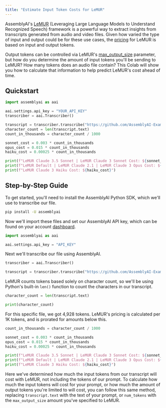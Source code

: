 ```yaml
---
title: "Estimate Input Token Costs for LeMUR"
---
```


AssemblyAI's [LeMUR](https://www.assemblyai.com/blog/lemur/) (Leveraging Large Language Models to Understand Recognized Speech) framework is a powerful way to extract insights from transcripts generated from audio and video files. Given how varied the type of input and output could be for these use cases, the [pricing](https://www.assemblyai.com/pricing) for LeMUR is based on input and output tokens.

Output tokens can be controlled via LeMUR's [max_output_size](https://www.assemblyai.com/docs/lemur/advanced/customize-parameters#change-the-maximum-output-size) parameter, but how do you determine the amount of input tokens you'll be sending to LeMUR? How many tokens does an audio file contain? This Colab will show you how to calculate that information to help predict LeMUR's cost ahead of time.

## Quickstart

```python
import assemblyai as aai

aai.settings.api_key = "YOUR_API_KEY"
transcriber = aai.Transcriber()

transcript = transcriber.transcribe("https://github.com/AssemblyAI-Examples/audio-examples/raw/main/20230607_me_canadian_wildfires.mp3")
character_count = len(transcript.text)
count_in_thousands = character_count / 1000

sonnet_cost = 0.003 * count_in_thousands
opus_cost = 0.015 * count_in_thousands
haiku_cost = 0.00025 * count_in_thousands

print(f"LeMUR Claude 3.5 Sonnet | LeMUR Claude 3 Sonnet Cost: ${sonnet_cost}")
print(f"LeMUR Default | LeMUR Claude 2.1 | LeMUR Claude 3 Opus Cost: ${opus_cost}")
print(f"LeMUR Claude 3 Haiku Cost: ${haiku_cost}")
```

## Step-by-Step Guide

To get started, you'll need to install the AssemblyAI Python SDK, which we'll use to transcribe our file.

```bash
pip install -U assemblyai
```

Now we'll import these files and set our AssemblyAI API key, which can be found on your account [dashboard](https://www.assemblyai.com/app/account).

```python
import assemblyai as aai

aai.settings.api_key = "API_KEY"
```

Next we'll transcribe our file using AssemblyAI.

```python
transcriber = aai.Transcriber()

transcript = transcriber.transcribe("https://github.com/AssemblyAI-Examples/audio-examples/raw/main/20230607_me_canadian_wildfires.mp3")
```

LeMUR counts tokens based solely on character count, so we'll be using Python's built-in `len()` function to count the characters in our transcript.

```python
character_count = len(transcript.text)

print(character_count)
```

For this specific file, we got 4,928 tokens. LeMUR's pricing is calculated per 1K tokens, and is prorated for amounts below this.

```python
count_in_thousands = character_count / 1000

sonnet_cost = 0.003 * count_in_thousands
opus_cost = 0.015 * count_in_thousands
haiku_cost = 0.00025 * count_in_thousands

print(f"LeMUR Claude 3.5 Sonnet | LeMUR Claude 3 Sonnet Cost: ${sonnet_cost}")
print(f"LeMUR Default | LeMUR Claude 2.1 | LeMUR Claude 3 Opus Cost: ${opus_cost}")
print(f"LeMUR Claude 3 Haiku Cost: ${haiku_cost}")
```

Here we've determined how much the input tokens from our transcript will cost with LeMUR, not including the tokens of our prompt. To calculate how much the input tokens will cost for your prompt, or how much the amount of output tokens you're limited to will cost, you can follow this same method, replacing `transcript.text` with the text of your prompt, or `num_tokens` with the `max_output_size` amount you've specified to LeMUR.
